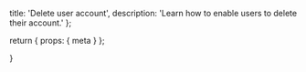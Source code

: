   title: 'Delete user account',
  description:
    'Learn how to enable users to delete their account.'
};

  return {
    props: {
      meta
    }
  };

}
